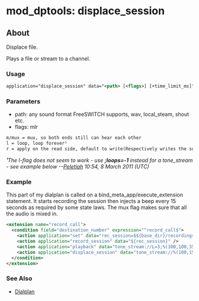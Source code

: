 
# mod_dptools: displace_session 

 

## About

Displace file.

Plays a file or stream to a channel.

### Usage

```xml
application="displace_session" data="<path> [<flags>] [+time_limit_ms]"
```

### Parameters

* path: any sound format FreeSWITCH supports, wav, local\_steam, shout etc.
* flags: mlr

```xml
m/mux = mux, so both ends still can hear each other
l = loop, loop forever¹
r = apply on the read side, default to write(Respectively writes the sound to the B-leg instead of the A-leg of a call)
```

_¹The l-flag does not seem to work - use **;loops=-1** instead for a tone\_stream - see example below --[Peletiah](https://wiki.freeswitch.org/wiki/User:Peletiah "User:Peletiah") 10:54, 8 March 2011 (UTC)_

### Example

This part of my dialplan is called on a bind\_meta\_app/execute\_extension statement. It starts recording the session then injects a beep every 15 seconds as required by some state laws. The mux flag makes sure that all the audio is mixed in.

```xml
<extension name="record_call">
  <condition field="destination_number" expression="^record_call$">
    <action application="set" data="rec_session=$${base_dir}/recordings/${caller_id_number}.${strftime(%Y-%m-%d-%H-%M-%S)}.wav"/>
    <action application="record_session" data="${rec_session}" />
    <action application="playback" data="tone_stream://L=3;%(100,100,350,440)" />
    <action application="displace_session" data="tone_stream://%(100,15000,800);loops=-1 mux" />
  </condition>
</extension>
```

### See Also

* [Dialplan](../../Dialplan/index.mdx#0-about)


